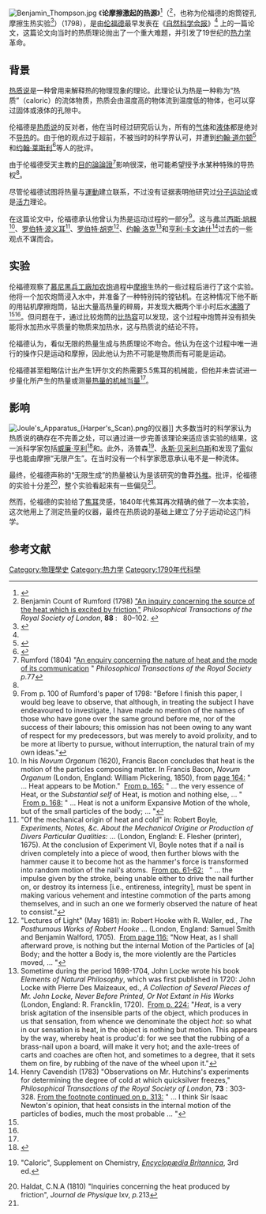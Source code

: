 {{热力学|expanded=历史／文化}}
[[File:Benjamin_Thompson.jpg|thumb]]
《'''论摩擦激起的热源'''》<ref name=":0">{{cite book |author1=胡承正 |editor=吉正霞 |title=热力学与统计物理学 |date=2009-06 |publisher=科学出版社 |location=北京 |isbn=9787030246042 |page=1-2 |edition=第一版 |url=http://www.ecsponline.com/yz/B4481F647F70242D8AC43A7886AB2F86B000.pdf |accessdate=2020-07-24 |archive-date=2020-07-24 |archive-url=https://web.archive.org/web/20200724043651/http://www.ecsponline.com/yz/B4481F647F70242D8AC43A7886AB2F86B000.pdf |dead-url=no }}</ref>（{{lang-en|An Experimental Enquiry Concerning the Source of the Heat which is Excited by Friction}}<ref name="origin">Benjamin Count of Rumford (1798) [https://books.google.com/books?id=6lBFAAAAcAAJ&pg=PA80#v=onepage&q&f=false "An inquiry concerning the source of the heat which is excited by friction,"] {{Wayback|url=https://books.google.com/books?id=6lBFAAAAcAAJ&pg=PA80#v=onepage&q&f=false |date=20200811213837 }} ''Philosophical Transactions of the Royal Society of London'', '''88''' :   80–102. {{doi|10.1098/rstl.1798.0006}}</ref>，也称为伦福德的炮筒镗孔摩擦生热实验<ref name="Abstract">{{cite journal |author1=刘德磊、曾莉莉、屈志伟 |title=经典热力学发展概述 |journal=《广州化工》 |date=2012年 |issue=2 |pages=26-28 |url=http://www.cqvip.com/qk/93773x/2012002/40564629.html |accessdate=2020-07-24 |archive-date=2020-07-24 |archive-url=https://web.archive.org/web/20200724040711/http://www.cqvip.com/qk/93773x/2012002/40564629.html |dead-url=no }}</ref>）（1798），是由[[本杰明·汤普森，伦福德伯爵|伦福德]]最早发表在《[[自然科学会报|自然科学会报]]》<ref name="JD" /> 上的一篇论文，这篇论文向当时的热质理论抛出了一个重大难题，并引发了19世纪的[[热力学|热力学]]革命。

==背景==
{{main|热质说}}
[[热质说|热质说]]是一种曾用来解释热的物理现象的理论。此理论认为热是一种称为“热质”（caloric）的流体物质，热质会由温度高的物体流到温度低的物体，也可以穿过固体或液体的孔隙中。

伦福德是[[热质说|热质说]]的反对者，他在当时经过研究后认为，所有的[[气体|气体]]和[[液体|液体]]都是绝对不[[热传导|导热]]的。由于他的观点过于超前，不被当时的科学界认可，并遭到[[约翰·道尔顿|约翰·道尔顿]]<ref name="JD">{{cite book | author=Cardwell, D.S.L. | title=From Watt to Clausius: The Rise of Thermodynamics in the Early Industrial Age | location=Heinemann | publisher=London | year=1971 | isbn=0-435-54150-1 |page=99-102}}</ref>和[[约翰·莱斯利|约翰·莱斯利]]<ref>{{cite book | author=Leslie, J. | title=An Experimental Enquiry into the Nature and Propagation of Heat | publisher=London | year=1804 | id=}}</ref>等人的批评。

由于伦福德受天主教的[[目的論論證|目的論論證]]<ref>Rumford (1804) "[http://rstl.royalsocietypublishing.org/content/94/77.full.pdf+html An enquiry concerning the nature of heat and the mode of its communication] {{Wayback|url=http://rstl.royalsocietypublishing.org/content/94/77.full.pdf+html |date=20180528210831 }}" ''Philosophical Transactions of the Royal Society'' ''p.''77</ref>影响很深，他可能希望授予水某种特殊的导热权<ref name="JD" />。

尽管伦福德试图将热量与[[運動_(物理學)|運動]]建立联系，不过没有证据表明他研究过[[分子运动论|分子运动论]]或是[[活力|活力]]理论。

在这篇论文中，伦福德承认他曾认为热是运动过程的一部分<ref>From p. 100 of Rumford's paper of 1798:  "Before I finish this paper, I would beg leave to observe, that although, in treating the subject I have endeavoured to investigate, I have made no mention of the names of those who have gone over the same ground before me, nor of the success of their labours; this omission has not been owing to any want of respect for my predecessors, but was merely to avoid prolixity, and to be more at liberty to pursue, without interruption, the natural train of my own ideas." </ref>。这与[[弗兰西斯·培根|弗兰西斯·培根]]<ref>In his ''Novum Organum'' (1620), Francis Bacon concludes that heat is the motion of the particles composing matter.  In Francis Bacon, ''Novum Organum'' (London, England:  William Pickering, 1850), from [http://babel.hathitrust.org/cgi/pt?id=nyp.33433087528570;view=1up;seq=174 page 164:] {{Wayback|url=http://babel.hathitrust.org/cgi/pt?id=nyp.33433087528570;view=1up;seq=174 |date=20200818110012 }}  " … Heat appears to be Motion."  [http://babel.hathitrust.org/cgi/pt?id=nyp.33433087528570;view=1up;seq=175 From p. 165:] {{Wayback|url=http://babel.hathitrust.org/cgi/pt?id=nyp.33433087528570;view=1up;seq=175 |date=20200731224346 }}  " … the very essence of Heat, or the ''Substantial self'' of Heat,  is motion and nothing else, … "  [http://babel.hathitrust.org/cgi/pt?id=nyp.33433087528570;view=1up;seq=178 From p. 168:] {{Wayback|url=http://babel.hathitrust.org/cgi/pt?id=nyp.33433087528570;view=1up;seq=178 |date=20200727075919 }}  " … Heat is not a uniform Expansive Motion of the whole, but of the small particles of the body; … "</ref>、[[罗伯特·波义耳|罗伯特·波义耳]]<ref>"Of the mechanical origin of heat and cold" in:  Robert Boyle, ''Experiments, Notes, &c. About the Mechanical Origine or Production of Divers Particular Qualities:'' … (London, England:  E. Flesher (printer), 1675).  At the conclusion of Experiment VI, Boyle notes that if a nail is driven completely into a piece of wood, then further blows with the hammer cause it to become hot as the hammer's force is transformed into random motion of the nail's atoms.  [https://archive.org/stream/experimentsnotes00boyl#page/n99/mode/2up From pp. 61-62:]   " … the impulse given by the stroke, being unable either to drive the nail further on, or destroy its interness [i.e., entireness, integrity], must be spent in making various vehement and intestine commotion of the parts among themselves, and in such an one we formerly observed the nature of heat to consist."</ref>、[[罗伯特·胡克|罗伯特·胡克]]<ref>"Lectures of Light" (May 1681) in:  Robert Hooke with R. Waller, ed., ''The Posthumous Works of Robert Hooke'' … (London, England:  Samuel Smith and Benjamin Walford, 1705).  [https://books.google.com/books?id=6xVTAAAAcAAJ&pg=PA116#v=onepage&q&f=false From page 116:] {{Wayback|url=https://books.google.com/books?id=6xVTAAAAcAAJ&pg=PA116#v=onepage&q&f=false |date=20200812162322 }}  "Now Heat, as I shall afterward prove, is nothing but the internal Motion of the Particles of [a] Body; and the hotter a Body is, the more violently are the Particles moved, … "</ref>、[[约翰·洛克|约翰·洛克]]<ref>Sometime during the period 1698-1704, John Locke wrote his book ''Elements of Natural Philosophy'', which was first published in 1720:  John Locke with Pierre Des Maizeaux, ed., ''A Collection of Several Pieces of Mr. John Locke, Never Before Printed, Or Not Extant in His Works'' (London, England:  R. Francklin, 1720).  [https://books.google.com/books?id=QqxsP-VKrpkC&pg=PA224#v=onepage&q&f=false From p. 224:] {{Wayback|url=https://books.google.com/books?id=QqxsP-VKrpkC&pg=PA224#v=onepage&q&f=false |date=20200724082023 }}  "''Heat'', is a very brisk agitation of the insensible parts of the object, which produces in us that sensation, from whence we denominate the object ''hot'': so what in our sensation is heat, in the object is nothing but motion.  This appears by the way, whereby heat is produc'd:  for we see that the rubbing of a brass-nail upon a board, will make it very hot; and the axle-trees of carts and coaches are often hot, and sometimes to a degree, that it sets them on fire, by rubbing of the nave of the wheel upon it."</ref>和[[亨利·卡文迪什|亨利·卡文迪什]]<ref>Henry Cavendish (1783) "Observations on Mr. Hutchins's experiments for determining the degree of cold at which quicksilver freezes," ''Philosophical Transactions of the Royal Society of London'',  '''73''' : 303-328.  [https://books.google.com/books?id=AE9FAAAAcAAJ&pg=RA1-PA313#v=onepage&q&f=false From the footnote continued on p. 313:] {{Wayback|url=https://books.google.com/books?id=AE9FAAAAcAAJ&pg=RA1-PA313#v=onepage&q&f=false |date=20200811213840 }}  " … I think Sir Isaac Newton's opinion, that heat consists in the internal motion of the particles of bodies, much the most probable … "</ref>过去的一些观点不谋而合。

==实验==
伦福德观察了[[慕尼黑|慕尼黑]][[兵工廠|兵工廠]][[加农炮|加农炮]]{{tsl|en|Boring (manufacturing)|镗孔 (制造)|镗孔}}過程中[[摩擦力|摩擦]]生热的一些过程后进行了这个实验。他将一个加农炮筒浸入水中，并准备了一种特别钝的镗钻机。在这种情况下他不断的用钻机摩擦炮筒，钻出大量高热量的碎屑，并发现大概两个半小时后水[[沸腾|沸腾]]了<ref name=":0" /><ref name="origin" />。但问题在于，通过比较炮筒的[[比热容|比热容]]可以发现，这个过程中炮筒并没有损失能将水加热水平质量的物质来加热水，这与热质说的结论不符。

伦福德认为，看似无限的热量生成与热质理论不吻合。他认为在这个过程中唯一进行的操作只是运动和摩擦，因此他认为热不可能是物质而有可能是运动。

伦福德甚至粗略估计出产生1开尔文的热需要5.5焦耳的机械能，但他并未尝试进一步量化所产生的热量或测量[[热功当量|热量的机械当量]]<ref name="Abstract" />。

==影响==
[[Image:Joule's_Apparatus_(Harper's_Scan).png|thumb]]的仪器]]
大多数当时的科学家认为热质说的确存在不完善之处，可以通过进一步完善该理论来适应该实验的结果，这一派科学家包括[[威廉·亨利|威廉·亨利]]<ref>{{cite journal |last1=Henry |first1=William |title=A review of some experiments which have been supposed to disprove the materiality of heat |journal={{tsl|en|Manchester Memoirs|曼彻斯特回忆录|Manchester Memoirs}} |date=1802 |issue=V |page=603 }}</ref>和{{tsl|en|Thomas Thomson (chemist)|托马斯·汤普森 (化学家)|托马斯·汤普森}}。此外，汤普森<ref>{{tsl|en|Thomas Thomson (chemist)|托马斯·汤普森 (化学家)|Thomson, T.}} "Caloric", Supplement on Chemistry, ''[[大英百科全书|Encyclopædia Britannica]]'', 3rd ed.</ref>、[[永斯·贝采利乌斯|永斯·贝采利乌斯]]和{{tsl|en|Antoine César Becquerel|安东尼·塞瑟}}发现了[[電|電]]似乎也能由摩擦“无限产生”。在当时没有一个科学家愿意承认电不是一种流体。

最终，伦福德声称的“无限生成”的热量被认为是该研究的鲁莽[[外推|外推]]。{{tsl|en|Charles Haldat|查尔斯·海尔戴特}}批评，伦福德的实验{{tsl|en|reproducibility|可重复性}}十分差<ref>Haldat, C.N.A (1810) "Inquiries concerning the heat produced by friction", ''Journal de Physique'' lxv, ''p.''213</ref>，整个实验看起来有一些偏见<ref name="JD" />。

然而，伦福德的实验给了[[詹姆斯·普雷斯科特·焦耳|焦耳]]灵感，1840年代焦耳再次精确的做了一次本实验，这次他用上了测定热量的仪器，最终在热质说的基础上建立了分子运动论这门科学。

==参考文献==
{{reflist}}

{{Authority control}}
{{DEFAULTSORT:Experimental Enquiry Concerning the Source of the Heat which is Excited by Friction}}
[[Category:物理學史|Category:物理學史]]
[[Category:热力学|Category:热力学]]
[[Category:1790年代科學|Category:1790年代科學]]
